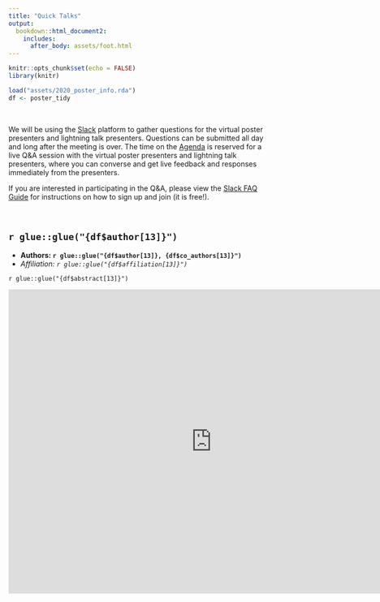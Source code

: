 ```yaml
---
title: "Quick Talks"
output: 
  bookdown::html_document2:
    includes:
      after_body: assets/foot.html
---
```


```r
knitr::opts_chunk$set(echo = FALSE)
library(knitr)

load("assets/2020_poster_info.rda")
df <- poster_tidy


```

<style>
  .title{
    display: none;
  }
</style>

<br>

<div class = "blue">

We will be using the [Slack](reference.html) platform to gather questions for the virtual poster presenters and lightning talk presenters. Questions can be submitted all day and long after the meeting is over. The time on the [Agenda](agenda.html) is reserved for a live Q&A session with the virtual poster presenters and lightning talk presenters, where you can converse and get live feedback and responses immediately from the presenters.

If you are interested in participating in the Q&A, please view the [Slack FAQ Guide](reference.html) for instructions on how to sign up and join (it is free!).

</div>

<br>

## **`r glue::glue("{df$author[13]}")`**

 - **Authors: `r glue::glue("{df$author[13]}, {df$co_authors[13]}")`**
 - *Affiliation: `r glue::glue("{df$affiliation[13]}")`*

`r glue::glue("{df$abstract[13]}")`


<iframe width="800" height="600" src="https://www.youtube.com/embed/uvfSgE6teho" frameborder="0" allow="accelerometer; autoplay; encrypted-media; gyroscope; picture-in-picture" allowfullscreen></iframe>


